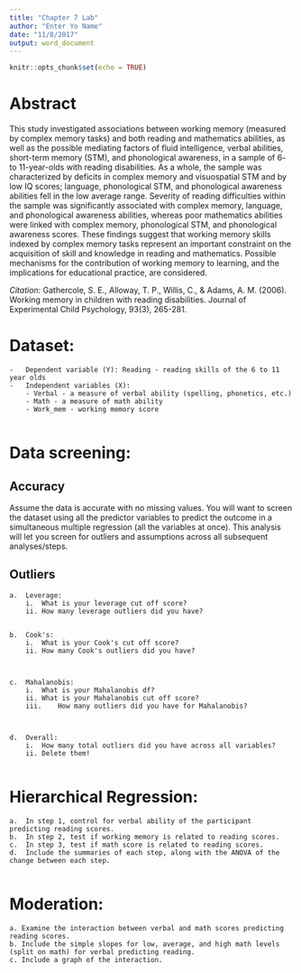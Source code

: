```yaml
---
title: "Chapter 7 Lab"
author: "Enter Yo Name"
date: "11/8/2017"
output: word_document
---
```


```r
knitr::opts_chunk$set(echo = TRUE)
```

# Abstract

This study investigated associations between working memory (measured by complex memory tasks) and both reading and mathematics abilities, as well as the possible mediating factors of fluid intelligence, verbal abilities, short-term memory (STM), and phonological awareness, in a sample of 6- to 11-year-olds with reading disabilities. As a whole, the sample was characterized by deficits in complex memory and visuospatial STM and by low IQ scores; language, phonological STM, and phonological awareness abilities fell in the low average range. Severity of reading difficulties within the sample was significantly associated with complex memory, language, and phonological awareness abilities, whereas poor mathematics abilities were linked with complex memory, phonological STM, and phonological awareness scores. These findings suggest that working memory skills indexed by complex memory tasks represent an important constraint on the acquisition of skill and knowledge in reading and mathematics. Possible mechanisms for the contribution of working memory to learning, and the implications for educational practice, are considered.

*Citation:* Gathercole, S. E., Alloway, T. P., Willis, C., & Adams, A. M. (2006). Working memory in children with reading disabilities. Journal of Experimental Child Psychology, 93(3), 265-281.

# Dataset:

    -	Dependent variable (Y): Reading - reading skills of the 6 to 11 year olds
    -	Independent variables (X):
        - Verbal - a measure of verbal ability (spelling, phonetics, etc.)
        - Math - a measure of math ability
        - Work_mem - working memory score

```r

```

# Data screening:

## Accuracy

Assume the data is accurate with no missing values. You will want to screen the dataset using all the predictor variables to predict the outcome in a simultaneous multiple regression (all the variables at once). This analysis will let you screen for outliers and assumptions across all subsequent analyses/steps.

## Outliers
    
    a.	Leverage:
        i.	What is your leverage cut off score?
        ii.	How many leverage outliers did you have?

```r

```
        
    b.	Cook's:
        i.	What is your Cook's cut off score?
        ii.	How many Cook's outliers did you have?
        
```r

```
        
    c.	Mahalanobis:
        i.	What is your Mahalanobis df?
        ii.	What is your Mahalanobis cut off score?
        iii.	How many outliers did you have for Mahalanobis?
        
```r

```
        
    d.	Overall:
        i.	How many total outliers did you have across all variables?
        ii.	Delete them!

```r

```

# Hierarchical Regression:

    a.	In step 1, control for verbal ability of the participant predicting reading scores. 
    b.	In step 2, test if working memory is related to reading scores.
    c.	In step 3, test if math score is related to reading scores.
    d.  Include the summaries of each step, along with the ANOVA of the change between each step.

```r

```

# Moderation:

    a. Examine the interaction between verbal and math scores predicting reading scores.
    b. Include the simple slopes for low, average, and high math levels (split on math) for verbal predicting reading. 
    c. Include a graph of the interaction. 

```r

```


